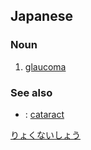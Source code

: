 {{also|綠內障|绿内障}}
==Japanese==
{{ja-kanjitab|りょく|ない|しょう|yomi=o}}

===Noun===
{{ja-noun|りょくないしょう}}

# {{lb|ja|disease}} [[glaucoma]]

===See also===
* {{ja-r|白内障|はくないしょう}}: [[cataract]]

[[Category:ja:Diseases|りょくないしょう]]